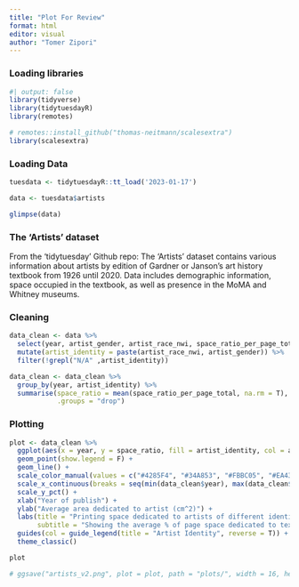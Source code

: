 ```yaml
---
title: "Plot For Review"
format: html
editor: visual
author: "Tomer Zipori"
---
```


### Loading libraries

```r
#| output: false
library(tidyverse)
library(tidytuesdayR)
library(remotes)

# remotes::install_github("thomas-neitmann/scalesextra")
library(scalesextra)
```

### Loading Data

```r
tuesdata <- tidytuesdayR::tt_load('2023-01-17')

data <- tuesdata$artists

glimpse(data)
```

### The 'Artists' dataset

From the 'tidytuesday' Github repo: The 'Artists' dataset contains various information about artists by edition of Gardner or Janson's art history textbook from 1926 until 2020. Data includes demographic information, space occupied in the textbook, as well as presence in the MoMA and Whitney museums.

### Cleaning

```r
data_clean <- data %>%
  select(year, artist_gender, artist_race_nwi, space_ratio_per_page_total) %>%
  mutate(artist_identity = paste(artist_race_nwi, artist_gender)) %>%
  filter(!grepl("N/A" ,artist_identity))

data_clean <- data_clean %>%
  group_by(year, artist_identity) %>%
  summarise(space_ratio = mean(space_ratio_per_page_total, na.rm = T),
            .groups = "drop")
```

### Plotting

```r
plot <- data_clean %>%
  ggplot(aes(x = year, y = space_ratio, fill = artist_identity, col = artist_identity)) +
  geom_point(show.legend = F) +
  geom_line() +
  scale_color_manual(values = c("#4285F4", "#34A853", "#FBBC05", "#EA4335")) +
  scale_x_continuous(breaks = seq(min(data_clean$year), max(data_clean$year), by = 10)) +
  scale_y_pct() +
  xlab("Year of publish") +
  ylab("Average area dedicated to artist (cm^2)") +
  labs(title = "Printing space dedicated to artists of different identites in art history textbooks",
       subtitle = "Showing the average % of page space dedicated to text and figure of artists in textbooks") +
  guides(col = guide_legend(title = "Artist Identity", reverse = T)) +
  theme_classic()

plot

# ggsave("artists_v2.png", plot = plot, path = "plots/", width = 16, height = 9)
```
